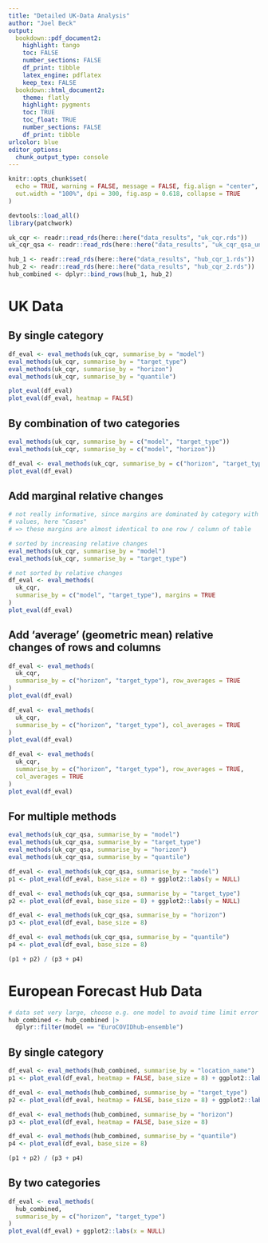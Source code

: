 ```yaml
---
title: "Detailed UK-Data Analysis"
author: "Joel Beck"
output:
  bookdown::pdf_document2:
    highlight: tango
    toc: FALSE
    number_sections: FALSE
    df_print: tibble
    latex_engine: pdflatex
    keep_tex: FALSE
  bookdown::html_document2:
    theme: flatly
    highlight: pygments
    toc: TRUE
    toc_float: TRUE
    number_sections: FALSE
    df_print: tibble
urlcolor: blue
editor_options: 
  chunk_output_type: console
---
```


```r
knitr::opts_chunk$set(
  echo = TRUE, warning = FALSE, message = FALSE, fig.align = "center",
  out.width = "100%", dpi = 300, fig.asp = 0.618, collapse = TRUE
)
```


```r
devtools::load_all()
library(patchwork)

uk_cqr <- readr::read_rds(here::here("data_results", "uk_cqr.rds"))
uk_cqr_qsa <- readr::read_rds(here::here("data_results", "uk_cqr_qsa_uniform.rds"))

hub_1 <- readr::read_rds(here::here("data_results", "hub_cqr_1.rds"))
hub_2 <- readr::read_rds(here::here("data_results", "hub_cqr_2.rds"))
hub_combined <- dplyr::bind_rows(hub_1, hub_2)
```

# UK Data

## By single category

```r
df_eval <- eval_methods(uk_cqr, summarise_by = "model")
eval_methods(uk_cqr, summarise_by = "target_type")
eval_methods(uk_cqr, summarise_by = "horizon")
eval_methods(uk_cqr, summarise_by = "quantile")

plot_eval(df_eval)
plot_eval(df_eval, heatmap = FALSE)
```


## By combination of two categories

```r
eval_methods(uk_cqr, summarise_by = c("model", "target_type"))
eval_methods(uk_cqr, summarise_by = c("model", "horizon"))

df_eval <- eval_methods(uk_cqr, summarise_by = c("horizon", "target_type"))
plot_eval(df_eval)
```

## Add marginal relative changes

```r
# not really informative, since margins are dominated by category with largest
# values, here "Cases"
# => these margins are almost identical to one row / column of table

# sorted by increasing relative changes
eval_methods(uk_cqr, summarise_by = "model")
eval_methods(uk_cqr, summarise_by = "target_type")

# not sorted by relative changes
df_eval <- eval_methods(
  uk_cqr,
  summarise_by = c("model", "target_type"), margins = TRUE
)
plot_eval(df_eval)
```


## Add 'average' (geometric mean) relative changes of rows and columns

```r
df_eval <- eval_methods(
  uk_cqr,
  summarise_by = c("horizon", "target_type"), row_averages = TRUE
)
plot_eval(df_eval)

df_eval <- eval_methods(
  uk_cqr,
  summarise_by = c("horizon", "target_type"), col_averages = TRUE
)
plot_eval(df_eval)

df_eval <- eval_methods(
  uk_cqr,
  summarise_by = c("horizon", "target_type"), row_averages = TRUE,
  col_averages = TRUE
)
plot_eval(df_eval)
```

## For multiple methods

```r
eval_methods(uk_cqr_qsa, summarise_by = "model")
eval_methods(uk_cqr_qsa, summarise_by = "target_type")
eval_methods(uk_cqr_qsa, summarise_by = "horizon")
eval_methods(uk_cqr_qsa, summarise_by = "quantile")
```


```r
df_eval <- eval_methods(uk_cqr_qsa, summarise_by = "model")
p1 <- plot_eval(df_eval, base_size = 8) + ggplot2::labs(y = NULL)

df_eval <- eval_methods(uk_cqr_qsa, summarise_by = "target_type")
p2 <- plot_eval(df_eval, base_size = 8) + ggplot2::labs(y = NULL)

df_eval <- eval_methods(uk_cqr_qsa, summarise_by = "horizon")
p3 <- plot_eval(df_eval, base_size = 8)

df_eval <- eval_methods(uk_cqr_qsa, summarise_by = "quantile")
p4 <- plot_eval(df_eval, base_size = 8)

(p1 + p2) / (p3 + p4)
```


# European Forecast Hub Data

```r
# data set very large, choose e.g. one model to avoid time limit error
hub_combined <- hub_combined |>
  dplyr::filter(model == "EuroCOVIDhub-ensemble")
```


## By single category

```r
df_eval <- eval_methods(hub_combined, summarise_by = "location_name")
p1 <- plot_eval(df_eval, heatmap = FALSE, base_size = 8) + ggplot2::labs(y = NULL)

df_eval <- eval_methods(hub_combined, summarise_by = "target_type")
p2 <- plot_eval(df_eval, heatmap = FALSE, base_size = 8) + ggplot2::labs(y = NULL)

df_eval <- eval_methods(hub_combined, summarise_by = "horizon")
p3 <- plot_eval(df_eval, heatmap = FALSE, base_size = 8)

df_eval <- eval_methods(hub_combined, summarise_by = "quantile")
p4 <- plot_eval(df_eval, base_size = 8)

(p1 + p2) / (p3 + p4)
```

## By two categories

```r
df_eval <- eval_methods(
  hub_combined,
  summarise_by = c("horizon", "target_type")
)
plot_eval(df_eval) + ggplot2::labs(x = NULL)
```
